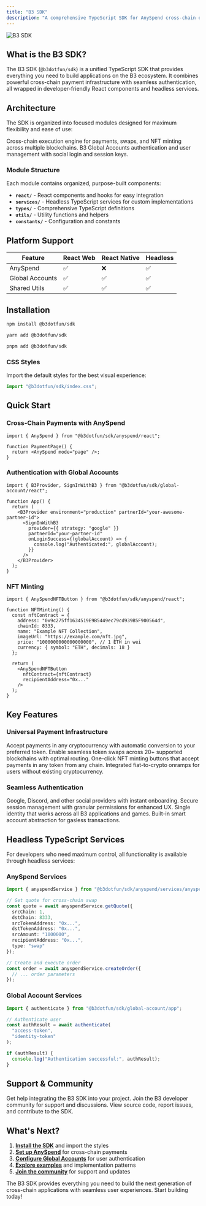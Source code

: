 ```yaml
---
title: "B3 SDK"
description: "A comprehensive TypeScript SDK for AnySpend cross-chain operations and B3 Global Accounts authentication. Provides both React components for easy integration and headless TypeScript services for custom implementations."
---
```


<img
  src="/images/b3-banner.png"
  alt="B3 SDK"
  className="w-full rounded-xl"
/>

## What is the B3 SDK?

The B3 SDK (`@b3dotfun/sdk`) is a unified TypeScript SDK that provides everything you need to build applications on the B3 ecosystem. It combines powerful cross-chain payment infrastructure with seamless authentication, all wrapped in developer-friendly React components and headless services.

## Architecture

The SDK is organized into focused modules designed for maximum flexibility and ease of use:

<CardGroup cols={2}>
  <Card title="AnySpend Module" icon="arrows-right-left" href="/anyspend/introduction">
    Cross-chain execution engine for payments, swaps, and NFT minting across multiple blockchains.
  </Card>
  <Card title="Global Account Module" icon="user" href="/sdk/global-account/introduction">
    B3 Global Accounts authentication and user management with social login and session keys.
  </Card>
</CardGroup>

### Module Structure

Each module contains organized, purpose-built components:

- **`react/`** - React components and hooks for easy integration
- **`services/`** - Headless TypeScript services for custom implementations
- **`types/`** - Comprehensive TypeScript definitions
- **`utils/`** - Utility functions and helpers
- **`constants/`** - Configuration and constants

## Platform Support

| Feature         | React Web | React Native | Headless |
| --------------- | --------- | ------------ | -------- |
| AnySpend        | ✅         | ❌            | ✅        |
| Global Accounts | ✅         | ✅            | ✅        |
| Shared Utils    | ✅         | ✅            | ✅        |

## Installation

<CodeGroup>

```bash npm
npm install @b3dotfun/sdk
```


```bash yarn
yarn add @b3dotfun/sdk
```


```bash pnpm
pnpm add @b3dotfun/sdk
```

</CodeGroup>

### CSS Styles

Import the default styles for the best visual experience:

```typescript
import "@b3dotfun/sdk/index.css";
```

## Quick Start

### Cross-Chain Payments with AnySpend

```tsx
import { AnySpend } from "@b3dotfun/sdk/anyspend/react";

function PaymentPage() {
  return <AnySpend mode="page" />;
}
```

### Authentication with Global Accounts

```tsx
import { B3Provider, SignInWithB3 } from "@b3dotfun/sdk/global-account/react";

function App() {
  return (
    <B3Provider environment="production" partnerId="your-awesome-partner-id">
      <SignInWithB3
        provider={{ strategy: "google" }}
        partnerId="your-partner-id"
        onLoginSuccess={(globalAccount) => {
          console.log("Authenticated:", globalAccount);
        }}
      />
    </B3Provider>
  );
}
```

### NFT Minting

```tsx
import { AnySpendNFTButton } from "@b3dotfun/sdk/anyspend/react";

function NFTMinting() {
  const nftContract = {
    address: "0x9c275ff1634519E9B5449ec79cd939B5F900564d",
    chainId: 8333,
    name: "Example NFT Collection",
    imageUrl: "https://example.com/nft.jpg",
    price: "1000000000000000000", // 1 ETH in wei
    currency: { symbol: "ETH", decimals: 18 }
  };

  return (
    <AnySpendNFTButton
      nftContract={nftContract}
      recipientAddress="0x..."
    />
  );
}
```

## Key Features

### Universal Payment Infrastructure

<CardGroup cols={2}>
  <Card title="Any Token Payments" icon="coins">
    Accept payments in any cryptocurrency with automatic conversion to your preferred token.
  </Card>
  <Card title="Cross-Chain Swaps" icon="arrow-right-arrow-left">
    Enable seamless token swaps across 20+ supported blockchains with optimal routing.
  </Card>
  <Card title="NFT Minting" icon="image">
    One-click NFT minting buttons that accept payments in any token from any chain.
  </Card>
  <Card title="Fiat Onramps" icon="credit-card">
    Integrated fiat-to-crypto onramps for users without existing cryptocurrency.
  </Card>
</CardGroup>

### Seamless Authentication

<CardGroup cols={2}>
  <Card title="Social Login" icon="users">
    Google, Discord, and other social providers with instant onboarding.
  </Card>
  <Card title="Session Keys" icon="key">
    Secure session management with granular permissions for enhanced UX.
  </Card>
  <Card title="Cross-Platform Identity" icon="globe">
    Single identity that works across all B3 applications and games.
  </Card>
  <Card title="Smart Accounts" icon="wallet">
    Built-in smart account abstraction for gasless transactions.
  </Card>
</CardGroup>

## Headless TypeScript Services

For developers who need maximum control, all functionality is available through headless services:

### AnySpend Services

```typescript
import { anyspendService } from "@b3dotfun/sdk/anyspend/services/anyspend";

// Get quote for cross-chain swap
const quote = await anyspendService.getQuote({
  srcChain: 1,
  dstChain: 8333,
  srcTokenAddress: "0x...",
  dstTokenAddress: "0x...",
  srcAmount: "1000000",
  recipientAddress: "0x...",
  type: "swap"
});

// Create and execute order
const order = await anyspendService.createOrder({
  // ... order parameters
});
```

### Global Account Services

```typescript
import { authenticate } from "@b3dotfun/sdk/global-account/app";

// Authenticate user
const authResult = await authenticate(
  "access-token",
  "identity-token"
);

if (authResult) {
  console.log("Authentication successful:", authResult);
}
```

## Support & Community

<CardGroup cols={3}>
  <Card title="Developer Support" icon="handshake" href="https://b3builders.typeform.com/bsmntdevelopers">
    Get help integrating the B3 SDK into your project.
  </Card>
  <Card title="Discord Community" icon="discord" href="https://discord.gg/b3dotfun">
    Join the B3 developer community for support and discussions.
  </Card>
  <Card title="GitHub" icon="github" href="https://github.com/b3-fun/b3">
    View source code, report issues, and contribute to the SDK.
  </Card>
</CardGroup>

## What's Next?

1. [**Install the SDK**](#installation) and import the styles
2. [**Set up AnySpend**](/anyspend/introduction) for cross-chain payments
3. [**Configure Global Accounts**](/sdk/global-account/authentication) for user authentication
4. [**Explore examples**](/anyspend/examples) and implementation patterns
5. [**Join the community**](https://discord.gg/b3dotfun) for support and updates

The B3 SDK provides everything you need to build the next generation of cross-chain applications with seamless user experiences. Start building today!